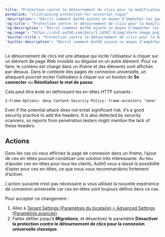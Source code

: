---
title: "Protection contre le détournement de clics pour la modification de la connexion universelle"
permalink: "clickjacking-protection-for-universal-login"
'description': "Décrit comment Auth0 ajoute un moyen d’empêcher les pages de connexion universelle d’être intégrées dans un iframe afin d’offrir une protection contre les attaques par détournement de clics."
'og:title': "Protection contre le détournement de clics pour la modification de la connexion universelle"
'og:description': "Décrit comment Auth0 ajoute un moyen d’empêcher les pages de connexion universelle d’être intégrées dans un iframe afin d’offrir une protection contre les attaques par détournement de clics."
'og:image': "https://cdn2.auth0.com/docs/1.14567.0/img/share-image.png"
'twitter:title': "Protection contre le détournement de clics pour la modification de la connexion universelle"
'twitter:description': "Décrit comment Auth0 ajoute un moyen d’empêcher les pages de connexion universelle d’être intégrées dans un iframe afin d’offrir une protection contre les attaques par détournement de clics."
---

Le détournement de clics est une attaque qui incite l’utilisateur à cliquer sur un élément de page Web invisible ou déguisé en un autre élément. Pour ce faire, le contenu est chargé dans un iframe et des éléments sont affichés par-dessus. Dans le contexte des pages de connexion universelle, un attaquant pourrait inciter l’utilisateur à cliquer sur un bouton de **Se connecter** ou **Réinitialiser le mot de passe**.

Cela peut être évité en définissant les en-têtes HTTP suivants :

`X-Frame-Options: deny
Content-Security-Policy: frame-ancestors 'none'`

Even if the potential attack does not entail significant risk, it’s a good security practice to add the headers. It is also detected by security scanners, so reports from penetration testers might mention the lack of these headers.

## Actions

Dans les cas où vous affichez la page de connexion dans un iframe, l’ajout de ces en-têtes pourrait constituer une solution très intéressante. Au lieu d’ajouter ces en-têtes pour tous les clients, Auth0 vous a laissé la possibilité d’opter pour ces en-têtes, ce que nous vous recommandons fortement d’activer.

L’action suivante n’est pas nécessaire si vous utilisez la nouvelle expérience de connexion universelle car ces en-têtes sont toujours définis dans ce cas.

Pour accepter ce changement :

1. Allez à [Tenant Settings (Paramètres du locataire) > Advanced Settings (Paramètres avancés)](https://manage.auth0.com/#/tenant/advanced).
2. Faites défiler jusqu’à **Migrations**, et désactivez le paramètre **Désactiver la protection contre le détournement de clics pour la connexion universelle classique**.
